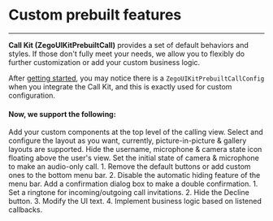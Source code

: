 # Custom prebuilt features

---

**Call Kit (ZegoUIKitPrebuiltCall)** provides a set of default behaviors and styles. If those don't fully meet your needs, we allow you to flexibly do further customization or add your custom business logic.

After [getting started](../02-Quick%20start.mdx), you may notice there is a `ZegoUIKitPrebuiltCallConfig` when you integrate the Call Kit, and this is exactly used for custom configuration.

#### Now, we support the following:


<CardGroup cols={2}>
<Card title="Add custom components to user view" href="./02-Add custom components.mdx">
  Add your custom components at the top level of the calling view.
</Card>
<Card title="Configure layouts" href="./03-Configure layouts.mdx">
  Select and configure the layout as you want, currently, picture-in-picture & gallery layouts are supported.
</Card>
<Card title="Hide the label on the user view" href="./04-Hide the label on the user view.mdx">
  Hide the username, microphone & camera state icon floating above the user's view.
</Card>
<Card title="Implement an audio-only call" href="./05-Implement an audio-only call.mdx">
  Set the initial state of camera & microphone to make an audio-only call.
</Card>
<Card title="Customize the menu bar" href="./06-Customize the menu bar.mdx">
    1. Remove the default buttons or add custom ones to the bottom menu bar.
    2. Disable the automatic hiding feature of the menu bar.
</Card>
<Card title="Set a hangup confirmation dialog" href="./07-Set a hangup confirmation dialog.mdx">
  Add a confirmation dialog box to make a double confirmation.
</Card>
<Card title="Call invitation config" href="./08-Call invitation config.mdx">
    1. Set a ringtone for incoming/outgoing call invitations.
    2. Hide the Decline button.
    3. Modify the UI text.
    4. Implement business logic based on listened callbacks.
</Card>
</CardGroup>
